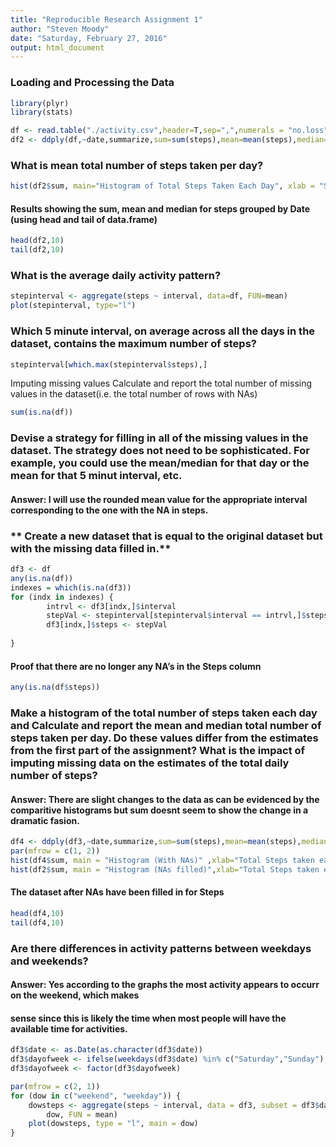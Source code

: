 ```yaml
---
title: "Reproducible Research Assignment 1"
author: "Steven Moody"
date: "Saturday, February 27, 2016"
output: html_document
---
```


### Loading and Processing the Data
```r
library(plyr)
library(stats)
```
```r
df <- read.table("./activity.csv",header=T,sep=",",numerals = "no.loss")
df2 <- ddply(df,~date,summarize,sum=sum(steps),mean=mean(steps),median=median(steps))
```
### **What is mean total number of steps taken per day?**
```r
hist(df2$sum, main="Histogram of Total Steps Taken Each Day", xlab = "Steps")
```

#### Results showing the sum, mean and median for steps grouped by Date (using head and tail of data.frame)

```r
head(df2,10)
tail(df2,10)
```

### **What is the average daily activity pattern?**
```r
stepinterval <- aggregate(steps ~ interval, data=df, FUN=mean)
plot(stepinterval, type="l")
```

### **Which 5 minute interval, on average across all the days in the dataset, contains the maximum number of steps?**
```r
stepinterval[which.max(stepinterval$steps),]
```
Imputing missing values
Calculate and report the total number of missing values in the dataset(i.e. the total number of rows with NAs)
```r
sum(is.na(df))
```

### **Devise a strategy for filling in all of the missing values in the dataset. The strategy does not need to be sophisticated. For example, you could use the mean/median for that day or the mean for that 5 minut interval, etc.**

#### **Answer:** I will use the rounded mean value for the appropriate interval corresponding to the one with the NA in steps.

### ** Create a new dataset that is equal to the original dataset but with the missing data filled in.**
```r
df3 <- df
any(is.na(df))
indexes = which(is.na(df3))
for (indx in indexes) {
        intrvl <- df3[indx,]$interval
        stepVal <- stepinterval[stepinterval$interval == intrvl,]$steps
        df3[indx,]$steps <- stepVal
        
}
```
#### Proof that there are no longer any NA's in the Steps column
```r
any(is.na(df$steps))
```
### **Make a histogram of the total number of steps taken each day and Calculate and report the mean and median total number of steps taken per day. Do these values differ from the estimates from the first part of the assignment? What is the impact of imputing missing data on the estimates of the total daily number of steps?**

#### **Answer:** There are slight changes to the data as can be evidenced by the comparitive histograms but sum doesnt seem to show the change in a dramatic fasion.

```r
df4 <- ddply(df3,~date,summarize,sum=sum(steps),mean=mean(steps),median=median(steps))
par(mfrow = c(1, 2))
hist(df4$sum, main = "Histogram (With NAs)" ,xlab="Total Steps taken each Day")
hist(df2$sum, main = "Histogram (NAs filled)",xlab="Total Steps taken each Day")
```

#### The dataset after NAs have been filled in for Steps

```r
head(df4,10)
tail(df4,10)
```
### **Are there differences in activity patterns between weekdays and weekends?**

#### **Answer:** Yes according to the graphs the most activity appears to occurr on the weekend, which makes
#### sense since this is likely the time when most people will have the available time for activities.

```r
df3$date <- as.Date(as.character(df3$date))
df3$dayofweek <- ifelse(weekdays(df3$date) %in% c("Saturday","Sunday"),"weekend","weekday")
df3$dayofweek <- factor(df3$dayofweek)
```

```r
par(mfrow = c(2, 1))
for (dow in c("weekend", "weekday")) {
    dowsteps <- aggregate(steps ~ interval, data = df3, subset = df3$dayofweek == 
        dow, FUN = mean)
    plot(dowsteps, type = "l", main = dow)
}
```